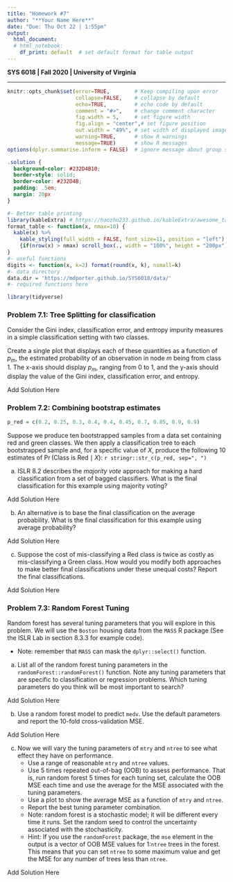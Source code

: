 ```yaml
---
title: "Homework #7"
author: "**Your Name Here**"
date: "Due: Thu Oct 22 | 1:55pm"
output: 
  html_document:
  # html_notebook:
    df_print: default  # set default format for table output
---
```


**SYS 6018 | Fall 2020 | University of Virginia **

*******************************************


<!--- Below are global settings for knitr. You can override any of them by adding the changes to individual chunks --->

```r
knitr::opts_chunk$set(error=TRUE,        # Keep compiling upon error
                      collapse=FALSE,    # collapse by default
                      echo=TRUE,         # echo code by default
                      comment = "#>",    # change comment character
                      fig.width = 5,     # set figure width
                      fig.align = "center",# set figure position
                      out.width = "49%", # set width of displayed images
                      warning=TRUE,      # show R warnings
                      message=TRUE)      # show R messages
options(dplyr.summarise.inform = FALSE)  # ignore message about group structure
```

<!--- Solution Region --->
```css
.solution {
  background-color: #232D4B10;
  border-style: solid;
  border-color: #232D4B;
  padding: .5em;
  margin: 20px
}
```


<!--- Load Required R packages here --->
```r
#- Better table printing
library(kableExtra) # https://haozhu233.github.io/kableExtra/awesome_table_in_html.html
format_table <- function(x, nmax=10) {
  kable(x) %>% 
    kable_styling(full_width = FALSE, font_size=11, position = "left") %>% 
    {if(nrow(x) > nmax) scroll_box(., width = "100%", height = "200px") else .}
}
#- useful functions
digits <- function(x, k=2) format(round(x, k), nsmall=k)
#- data directory
data.dir = 'https://mdporter.github.io/SYS6018/data/'
#- required functions here

library(tidyverse)
```




### Problem 7.1: Tree Splitting for classification

Consider the Gini index, classification error, and entropy impurity measures in a simple classification setting with two classes. 

Create a single plot that displays each of these quantities as a function of $p_m$, the estimated probability of an observation in node $m$ being from class 1. The x-axis should display $p_m$, ranging from 0 to 1, and the y-axis should display the value of the Gini index, classification error, and entropy.

<div class="solution"> 

Add Solution Here

</div>



### Problem 7.2: Combining bootstrap estimates

```r
p_red = c(0.2, 0.25, 0.3, 0.4, 0.4, 0.45, 0.7, 0.85, 0.9, 0.9)
```

Suppose we produce ten bootstrapped samples from a data set containing red and green classes. We then apply a classification tree to each bootstrapped sample and, for a specific value of $X$, produce the following 10 estimates of $\Pr(\text{Class is Red} \mid X)$: `r stringr::str_c(p_red, sep=", ")`

a. ISLR 8.2 describes the *majority vote* approach for making a hard classification from a set of bagged classifiers. What is the final classification for this example using majority voting?

<div class="solution"> 

Add Solution Here

</div>


b. An alternative is to base the final classification on the average probability. What is the final classification for this example using average probability?


<div class="solution"> 

Add Solution Here

</div>


c. Suppose the cost of mis-classifying a Red class is twice as costly as mis-classifying a Green class. How would you modify both approaches to make better final classifications under these unequal costs? Report the final classifications. 


<div class="solution"> 

Add Solution Here

</div>



### Problem 7.3: Random Forest Tuning

Random forest has several tuning parameters that you will explore in this problem. We will use the `Boston` housing data from the `MASS` R package (See the ISLR Lab in section 8.3.3 for example code).

- Note: remember that `MASS` can mask the `dplyr::select()` function.

a. List all of the random forest tuning parameters in the `randomForest::randomForest()` function. Note any tuning parameters that are specific to classification or regression problems. Which tuning parameters do you think will be most important to search? 

<div class="solution"> 

Add Solution Here

</div>

b. Use a random forest model to predict `medv`. Use the default parameters and report the 10-fold cross-validation MSE. 

<div class="solution"> 

Add Solution Here

</div>


c. Now we will vary the tuning parameters of `mtry` and `ntree` to see what effect they have on performance. 
    - Use a range of reasonable `mtry` and `ntree` values.
    - Use 5 times repeated out-of-bag (OOB) to assess performance. That is, run random forest 5 times for each tuning set, calculate the OOB MSE each time and use the average for the MSE associated with the tuning parameters.
    - Use a plot to show the average MSE as a function of `mtry` and `ntree`.
    - Report the best tuning parameter combination. 
    - Note: random forest is a stochastic model; it will be different every time it runs. Set the random seed to control the uncertainty associated with the stochasticity. 
    - Hint: If you use the `randomForest` package, the `mse` element in the output is a vector of OOB MSE values for 1:`ntree` trees in the forest. This means that you can set `ntree` to some maximum value and get the MSE for any number of trees less than `ntree`. 


<div class="solution"> 

Add Solution Here

</div>

